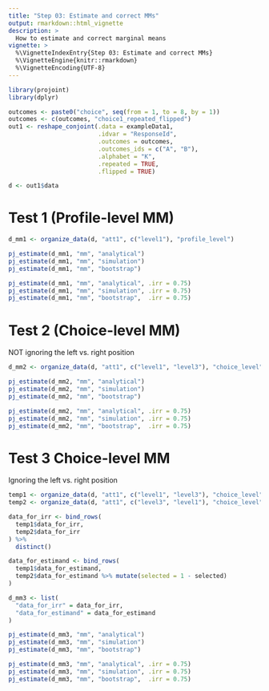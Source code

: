 ```yaml
---
title: "Step 03: Estimate and correct MMs"
output: rmarkdown::html_vignette
description: >
  How to estimate and correct marginal means
vignette: >
  %\VignetteIndexEntry{Step 03: Estimate and correct MMs}
  %\VignetteEngine{knitr::rmarkdown}
  %\VignetteEncoding{UTF-8}
---
```



```r
library(projoint)
library(dplyr)
```


```r
outcomes <- paste0("choice", seq(from = 1, to = 8, by = 1))
outcomes <- c(outcomes, "choice1_repeated_flipped")
out1 <- reshape_conjoint(.data = exampleData1, 
                         .idvar = "ResponseId", 
                         .outcomes = outcomes,
                         .outcomes_ids = c("A", "B"),
                         .alphabet = "K", 
                         .repeated = TRUE,
                         .flipped = TRUE)
```


```r
d <- out1$data
```

# Test 1 (Profile-level MM)

```r
d_mm1 <- organize_data(d, "att1", c("level1"), "profile_level")

pj_estimate(d_mm1, "mm", "analytical")
pj_estimate(d_mm1, "mm", "simulation")
pj_estimate(d_mm1, "mm", "bootstrap")

pj_estimate(d_mm1, "mm", "analytical", .irr = 0.75)
pj_estimate(d_mm1, "mm", "simulation", .irr = 0.75)
pj_estimate(d_mm1, "mm", "bootstrap",  .irr = 0.75)
```


# Test 2 (Choice-level MM) 

NOT ignoring the left vs. right position

```r
d_mm2 <- organize_data(d, "att1", c("level1", "level3"), "choice_level")

pj_estimate(d_mm2, "mm", "analytical")
pj_estimate(d_mm2, "mm", "simulation")
pj_estimate(d_mm2, "mm", "bootstrap")

pj_estimate(d_mm2, "mm", "analytical", .irr = 0.75)
pj_estimate(d_mm2, "mm", "simulation", .irr = 0.75)
pj_estimate(d_mm2, "mm", "bootstrap",  .irr = 0.75)
```


# Test 3 Choice-level MM

Ignoring the left vs. right position

```r
temp1 <- organize_data(d, "att1", c("level1", "level3"), "choice_level")
temp2 <- organize_data(d, "att1", c("level3", "level1"), "choice_level")

data_for_irr <- bind_rows(
  temp1$data_for_irr,
  temp2$data_for_irr
) %>% 
  distinct()

data_for_estimand <- bind_rows(
  temp1$data_for_estimand,
  temp2$data_for_estimand %>% mutate(selected = 1 - selected)
)

d_mm3 <- list(
  "data_for_irr" = data_for_irr,
  "data_for_estimand" = data_for_estimand
)

pj_estimate(d_mm3, "mm", "analytical")
pj_estimate(d_mm3, "mm", "simulation")
pj_estimate(d_mm3, "mm", "bootstrap")

pj_estimate(d_mm3, "mm", "analytical", .irr = 0.75)
pj_estimate(d_mm3, "mm", "simulation", .irr = 0.75)
pj_estimate(d_mm3, "mm", "bootstrap",  .irr = 0.75)

```



